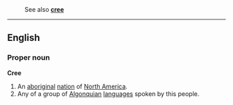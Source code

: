 :See also '''[[cree]]'''
----
==English==
===Proper noun===
{{wikipedia}}
'''Cree'''
#An [[aboriginal]] [[nation]] of [[North America]].
#Any of a group of [[Algonquian]] [[language]]s spoken by this people.